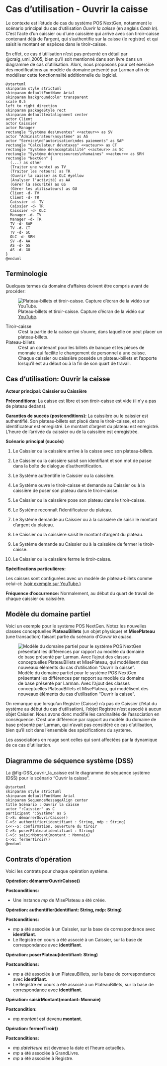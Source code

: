 # Cas d'utilisation - Ouvrir la caisse {#sec-CU_Ouvrir_caisse}

Le contexte est l'étude de cas du système POS NextGen, notamment le scénario principal du cas d'utilisation *Ouvrir la caisse* (en anglais *Cash In*).
C'est l'acte d'un caissier ou d'une caissière qui arrive avec son tiroir-caisse contenant déjà de l'argent, qui s'authentifie sur la caisse (le registre) et qui saisit le montant en espèces dans le tiroir-caisse.

::: {.callout-note}
En effet, ce cas d'utilisation n'est pas présenté en détail par @craig_uml_2005, bien qu'il soit mentionné dans son livre dans un diagramme de cas d'utilisation.
Alors, nous proposons pour cet exercice des modifications au modèle du domaine présenté par Larman afin de modéliser cette fonctionnalité additionnelle du logiciel.
:::

```.plantuml
@startuml
skinparam style strictuml
skinparam defaultFontName Arial
skinparam backgroundcolor transparent
scale 0.5
left to right direction
skinparam packageStyle rect
skinparam defaulttextalignment center
actor Client
actor Caissier
actor Manager
rectangle "Système des\nventes" <<acteur>> as SV
actor "Administrateur\nsystème" as AS
actor "Service\nd'autorisation\ndes paiements" as SAP
rectangle "Calculateur de\ntaxes" <<acteur>> as CT
rectangle "Système de\ncomptabilité" <<acteur>> as SC
rectangle "Système de\nressources\nhumaines" <<acteur>> as SRH
rectangle "NextGen" {
  (...) as other
  (Traiter une vente) as TV
  (Traiter les retours) as TR
  (Ouvrir la caisse) as OLC #yellow
  (Analyser l'activité) as AA
  (Gérer la sécurité) as GS
  (Gérer les utilisateurs) as GU
  Client -d- TV
  Client -d- TR
  Caissier -d- TV
  Caissier -d- TR
  Caissier -d- OLC
  Manager -d- TV
  Manager -d- TR
  TV -d- SAP
  TV -d- CT
  TV -d- SC
  OLC -d- SRH
  SV -d- AA
  AS -d- GS
  AS -d- GU
}
@enduml
```

## Terminologie

Quelques termes du domaine d'affaires doivent être compris avant de procéder:

![Plateau-billets et tiroir-caisse. Capture d'écran de la vidéo sur [YouTube](https://youtu.be/lth_lAacXVQ?t=34).](images/Series4000CashDrawerProductTrainingVideo_screenshot_youtube.png)

\filbreak
Tiroir-caisse
: C'est la partie de la caisse qui s'ouvre, dans laquelle on peut placer un plateau-billets.

Plateau-billets
: C'est un contenant pour les billets de banque et les pièces de monnaie qui facilite le changement de personnel à une caisse.
Chaque caissier ou caissière possède un plateau-billets et l'apporte lorsqu'il est au début ou à la fin de son quart de travail.

## Cas d'utilisation: Ouvrir la caisse

**Acteur principal: Caissier ou Caissière**

**Préconditions:** La caisse est libre et son tiroir-caisse est vide (il n'y a pas de plateau dedans).

**Garanties de succès (postconditions):** La caissière ou le caissier est authentifié.
Son plateau-billets est placé dans le tiroir-caisse, et son identificateur est enregistré.
Le montant d'argent du plateau est enregistré.
L'heure de l'arrivée du caissier ou de la caissière est enregistrée.

**Scénario principal (succès)**

1. Le Caissier ou la caissière arrive à la caisse avec son plateau-billets.

2. Le Caissier ou la caissière saisit son identifiant et son mot de passe dans la boîte de dialogue d'authentification.

3. Le Système authentifie le Caissier ou la caissière.

4. Le Système ouvre le tiroir-caisse et demande au Caissier ou à la caissière de poser son plateau dans le tiroir-caisse.

5. Le Caissier ou la caissière pose son plateau dans le tiroir-caisse.

6. Le Système reconnaît l'identificateur du plateau.

7. Le Système demande au Caissier ou à la caissière de saisir le montant d'argent du plateau.

8. Le Caissier ou la caissière saisit le montant d'argent du plateau.

9. Le Système demande au Caissier ou à la caissière de fermer le tiroir-caisse.

10. Le Caissier ou la caissière ferme le tiroir-caisse.

**Spécifications particulières:**

Les caisses sont configurées avec un modèle de plateau-billets comme celui-ci: [(voir exemple sur
YouTube.)](http://www.youtube.com/watch?feature=player_detailpage&v=lth_lAacXVQ#t=32s)

**Fréquence d'occurrence:** Normalement, au début du quart de travail de chaque caissier ou caissière.

## Modèle du domaine partiel

Voici un exemple pour le système POS NextGen. 
Notez les nouvelles classes conceptuelles **PlateauBillets** (un objet physique) et **MisePlateau** (une transaction) faisant partie du scénario d'*Ouvrir la caisse*.

![Modèle du domaine partiel pour le système POS NextGen présentant les différences par rapport au modèle du domaine de base présenté par Larman. Avec l'ajout des classes conceptuelles PlateauBillets et MisePlateau, qui modélisent des nouveaux éléments du cas d'utilisation "Ouvrir la caisse".](images/MDD_POS_NextGen_export.svg)

On remarque que lorsqu'un Registre (Caisse) n'a pas de Caissier (l'état du système au début du cas d'utilisation), l'objet Registre n'est associé à aucun objet Caissier. 
Nous avons donc modifié les cardinalités de l'association en conséquence. 
C'est une différence par rapport au modèle du domaine de base présenté par Larman, qui n'avait pas considéré ce cas d'utilisation, bien qu'il soit dans l'ensemble des spécifications du système.

Les associations en rouge sont celles qui sont affectées par la dynamique de ce cas d'utilisation.

\clearpage

## Diagramme de séquence système (DSS)

La @fig-DSS_ouvrir_la_caisse est le diagramme de séquence système (DSS) pour le scénario "Ouvrir la caisse". 

```.plantuml
@startuml
skinparam style strictuml
skinparam defaultFontName Arial
skinparam SequenceMessageAlign center
title Scénario : Ouvrir la caisse
actor ":Caissier" as C
participant ":Système" as S
C->S: démarrerOuvrirCaisse()
C->S: authentifier(identifiant : String, mdp : String)
C<<--S: confirmation, ouverture du tiroir
C->S: poserPlateau(identifiant : String)
C->S: saisirMontant(montant : Monnaie)
C->S: fermerTiroir()
@enduml
```

\clearpage

## Contrats d'opération

Voici les contrats pour chaque opération système.

**Opération: démarrerOuvrirCaisse()**

**Postconditions:**

-   Une instance *mp* de MisePlateau a été créée.

**Opération: authentifier(identifiant: String, mdp: String)**

**Postconditions:**

-   *mp* a été associée à un Caissier, sur la base de correspondance avec **identifiant**.
-   Le Registre en cours a été associé à un Caissier, sur la base de correspondance avec **identifiant**.

**Opération: poserPlateau(identifiant: String)**

**Postconditions:**

-   *mp* a été associée à un PlateauBillets, sur la base de correspondance avec **identifiant**.
-   Le Registre en cours a été associé à un PlateauBillets, sur la base de correspondance avec **identifiant**.

**Opération: saisirMontant(montant: Monnaie)**

**Postcondition:**

-   *mp.montant* est devenu **montant**.

**Opération: fermerTiroir()**

**Postconditions:**

-   *mp.dateHeure* est devenue la date et l'heure actuelles.
-   *mp* a été associée à GrandLivre.
-   *mp* a été associée à Registre.

